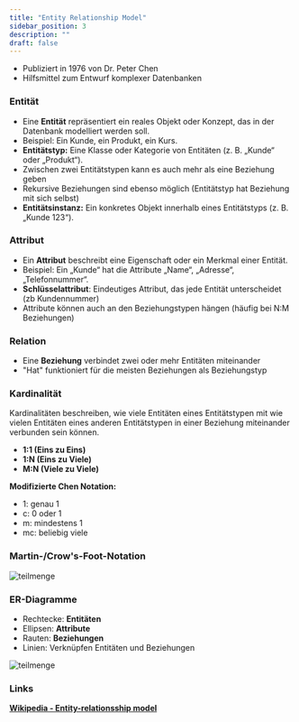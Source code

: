 ```yaml
---
title: "Entity Relationship Model"
sidebar_position: 3
description: ""
draft: false
---
```


- Publiziert in 1976 von Dr. Peter Chen
- Hilfsmittel zum Entwurf komplexer Datenbanken

### Entität
- Eine **Entität** repräsentiert ein reales Objekt oder Konzept, das in der Datenbank modelliert werden soll.
- Beispiel: Ein Kunde, ein Produkt, ein Kurs.
- **Entitätstyp:** Eine Klasse oder Kategorie von Entitäten (z. B. „Kunde“ oder „Produkt“).
- Zwischen zwei Entitätstypen kann es auch mehr als eine Beziehung geben
- Rekursive Beziehungen sind ebenso möglich (Entitätstyp hat Beziehung mit sich selbst)
- **Entitätsinstanz:** Ein konkretes Objekt innerhalb eines Entitätstyps (z. B. „Kunde 123“).

### Attribut
- Ein **Attribut** beschreibt eine Eigenschaft oder ein Merkmal einer Entität.
- Beispiel: Ein „Kunde“ hat die Attribute „Name“, „Adresse“, „Telefonnummer“.
- **Schlüsselattribut**: Eindeutiges Attribut, das jede Entität unterscheidet (zb Kundennummer)
- Attribute können auch an den Beziehungstypen hängen (häufig bei N:M Beziehungen)

### Relation
- Eine **Beziehung** verbindet zwei oder mehr Entitäten miteinander
- "Hat" funktioniert für die meisten Beziehungen als Beziehungstyp

### Kardinalität
Kardinalitäten beschreiben, wie viele Entitäten eines Entitätstypen mit wie vielen Entitäten eines anderen Entitätstypen 
in einer Beziehung miteinander verbunden sein können.
- **1:1 (Eins zu Eins)**
- **1:N (Eins zu Viele)**
- **M:N (Viele zu Viele)**

**Modifizierte Chen Notation:**
- 1: genau 1
- c: 0 oder 1
- m: mindestens 1
- mc: beliebig viele

### Martin-/Crow's-Foot-Notation

<img src={crows_foot_notation} class="img-800" alt="teilmenge" />

### ER-Diagramme

- Rechtecke: **Entitäten**
- Ellipsen: **Attribute**
- Rauten: **Beziehungen**
- Linien: Verknüpfen Entitäten und Beziehungen

<img src={ERM_1} class="img-800" alt="teilmenge" />

### Links

[**Wikipedia - Entity-relationsship model**](https://en.wikipedia.org/wiki/Entity%E2%80%93relationship_model)